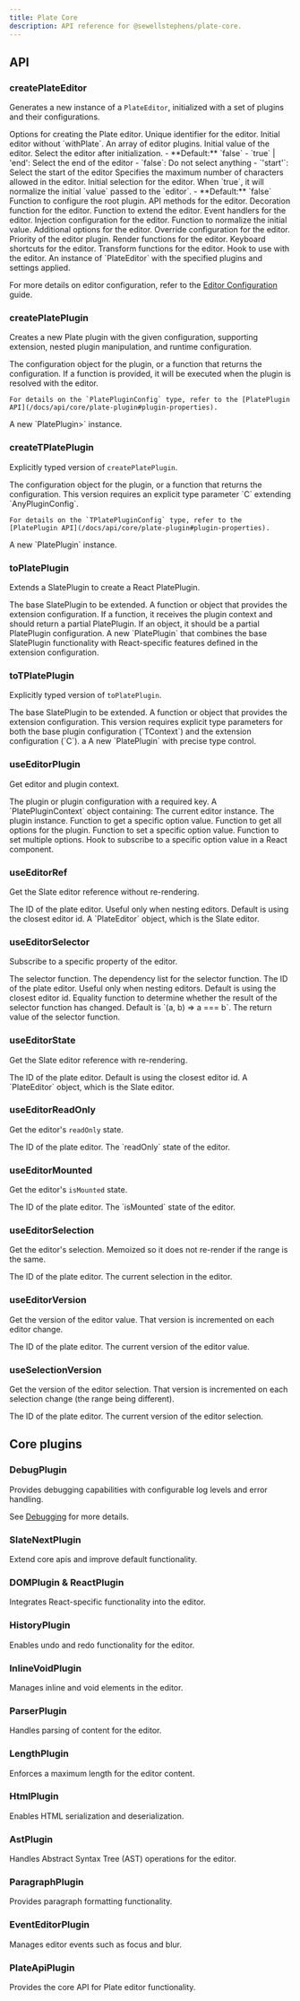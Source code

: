 ```yaml
---
title: Plate Core
description: API reference for @sewellstephens/plate-core.
---
```


## API

### createPlateEditor

Generates a new instance of a `PlateEditor`, initialized with a set of plugins and their configurations.

<APIParameters>
  <APIItem name="options" type="CreatePlateEditorOptions<V, E>">
    Options for creating the Plate editor.
    <APISubList>
      <APISubListItem parent="options" name="id" type="any" optional>
        Unique identifier for the editor.
      </APISubListItem>
      <APISubListItem parent="options" name="editor" type="E" optional>
        Initial editor without `withPlate`.
      </APISubListItem>
      <APISubListItem parent="options" name="plugins" type="P[]" optional>
        An array of editor plugins.
      </APISubListItem>
      <APISubListItem parent="options" name="value" type="V" optional>
        Initial value of the editor.
      </APISubListItem>
      <APISubListItem parent="options" name="autoSelect" type="'end' | 'start' | boolean" optional>
        Select the editor after initialization.
        - **Default:** `false`
        - `true` | 'end': Select the end of the editor
        - `false`: Do not select anything
        - `'start'`: Select the start of the editor
      </APISubListItem>
      <APISubListItem parent="options" name="maxLength" type="number" optional>
        Specifies the maximum number of characters allowed in the editor.
      </APISubListItem>
      <APISubListItem parent="options" name="selection" type="TSelection" optional>
        Initial selection for the editor.
      </APISubListItem>
      <APISubListItem parent="options" name="shouldNormalizeEditor" type="boolean" optional>
        When `true`, it will normalize the initial `value` passed to the `editor`.
        - **Default:** `false`
      </APISubListItem>
      <APISubListItem parent="options" name="rootPlugin" type="(plugin: AnyPlatePlugin) => AnyPlatePlugin" optional>
        Function to configure the root plugin.
      </APISubListItem>
      <APISubListItem parent="options" name="api" type="object" optional>
        API methods for the editor.
      </APISubListItem>
      <APISubListItem parent="options" name="decorate" type="function" optional>
        Decoration function for the editor.
      </APISubListItem>
      <APISubListItem parent="options" name="extendEditor" type="function" optional>
        Function to extend the editor.
      </APISubListItem>
      <APISubListItem parent="options" name="handlers" type="object" optional>
        Event handlers for the editor.
      </APISubListItem>
      <APISubListItem parent="options" name="inject" type="object" optional>
        Injection configuration for the editor.
      </APISubListItem>
      <APISubListItem parent="options" name="normalizeInitialValue" type="function" optional>
        Function to normalize the initial value.
      </APISubListItem>
      <APISubListItem parent="options" name="options" type="object" optional>
        Additional options for the editor.
      </APISubListItem>
      <APISubListItem parent="options" name="override" type="object" optional>
        Override configuration for the editor.
      </APISubListItem>
      <APISubListItem parent="options" name="priority" type="number" optional>
        Priority of the editor plugin.
      </APISubListItem>
      <APISubListItem parent="options" name="render" type="object" optional>
        Render functions for the editor.
      </APISubListItem>
      <APISubListItem parent="options" name="shortcuts" type="object" optional>
        Keyboard shortcuts for the editor.
      </APISubListItem>
      <APISubListItem parent="options" name="transforms" type="object" optional>
        Transform functions for the editor.
      </APISubListItem>
      <APISubListItem parent="options" name="useHooks" type="function" optional>
        Hook to use with the editor.
      </APISubListItem>
    </APISubList>
  </APIItem>
</APIParameters>

<APIReturns>
  An instance of `PlateEditor` with the specified plugins and settings applied.
</APIReturns>

For more details on editor configuration, refer to the [Editor Configuration](/docs/editor) guide.

### createPlatePlugin

Creates a new Plate plugin with the given configuration, supporting extension, nested plugin manipulation, and runtime configuration.

<APIParameters>
  <APIItem name="config" type="PlatePluginConfig<K, O, A, T> | ((editor: PlateEditor) => PlatePluginConfig<K, O, A, T>)">
    The configuration object for the plugin, or a function that returns the configuration. If a function is provided, it will be executed when the plugin is resolved with the editor.

    For details on the `PlatePluginConfig` type, refer to the [PlatePlugin API](/docs/api/core/plate-plugin#plugin-properties).
  </APIItem>
</APIParameters>

<APIReturns>
  A new `PlatePlugin<PluginConfig<K, O, A, T>>` instance.
</APIReturns>

### createTPlatePlugin

Explicitly typed version of `createPlatePlugin`.

<APIParameters>
  <APIItem name="config" type="TPlatePluginConfig<C> | ((editor: PlateEditor) => TPlatePluginConfig<C>)">
    The configuration object for the plugin, or a function that returns the configuration. This version requires an explicit type parameter `C` extending `AnyPluginConfig`.

    For details on the `TPlatePluginConfig` type, refer to the [PlatePlugin API](/docs/api/core/plate-plugin#plugin-properties).
  </APIItem>
</APIParameters>

<APIReturns>
  A new `PlatePlugin<C>` instance.
</APIReturns>

### toPlatePlugin

Extends a SlatePlugin to create a React PlatePlugin.

<APIParameters>
  <APIItem name="basePlugin" type="SlatePlugin<C>">
    The base SlatePlugin to be extended.
  </APIItem>
  <APIItem name="extendConfig" type="PlatePluginConfig<C, EO, EA, ET> | ((ctx: PlatePluginContext<C>) => PlatePluginConfig<C, EO, EA, ET>)" optional>
    A function or object that provides the extension configuration. If a function, it receives the plugin context and should return a partial PlatePlugin. If an object, it should be a partial PlatePlugin configuration.
  </APIItem>
</APIParameters>

<APIReturns>
  A new `PlatePlugin` that combines the base SlatePlugin functionality with React-specific features defined in the extension configuration.
</APIReturns>

### toTPlatePlugin

Explicitly typed version of `toPlatePlugin`.

<APIParameters>
  <APIItem name="basePlugin" type="SlatePlugin<TContext>">
    The base SlatePlugin to be extended.
  </APIItem>
  <APIItem name="extendConfig" type="ExtendPluginConfig<C> | ((ctx: PlatePluginContext<TContext>) => ExtendPluginConfig<C>)" optional>
    A function or object that provides the extension configuration. This version requires explicit type parameters for both the base plugin configuration (`TContext`) and the extension configuration (`C`).
  </APIItem>
</APIParameters>
a
<APIReturns>
  A new `PlatePlugin` with precise type control.
</APIReturns>

### useEditorPlugin

Get editor and plugin context.

<APIParameters>
  <APIItem name="p" type="WithRequiredKey<P>">
    The plugin or plugin configuration with a required key.
  </APIItem>
</APIParameters>

<APIReturns>
  A `PlatePluginContext` object containing:
  <APISubList>
    <APISubListItem parent="PlatePluginContext" name="editor" type="PlateEditor">
      The current editor instance.
    </APISubListItem>
    <APISubListItem parent="PlatePluginContext" name="plugin" type="PlatePlugin">
      The plugin instance.
    </APISubListItem>
    <APISubListItem parent="PlatePluginContext" name="getOption" type="function">
      Function to get a specific option value.
    </APISubListItem>
    <APISubListItem parent="PlatePluginContext" name="getOptions" type="function">
      Function to get all options for the plugin.
    </APISubListItem>
    <APISubListItem parent="PlatePluginContext" name="setOption" type="function">
      Function to set a specific option value.
    </APISubListItem>
    <APISubListItem parent="PlatePluginContext" name="setOptions" type="function">
      Function to set multiple options.
    </APISubListItem>
    <APISubListItem parent="PlatePluginContext" name="useOption" type="function">
      Hook to subscribe to a specific option value in a React component.
    </APISubListItem>
  </APISubList>
</APIReturns>

### useEditorRef

Get the Slate editor reference without re-rendering.

<APIParameters>
  <APIItem name="id" type="string" optional>
    The ID of the plate editor. Useful only when nesting editors. Default is using the closest editor id.
  </APIItem>
</APIParameters>
<APIReturns>
  A `PlateEditor` object, which is the Slate editor.
</APIReturns>

### useEditorSelector

Subscribe to a specific property of the editor.

<APIParameters>
  <APIItem name="selector" type="(editor: PlateEditor<V>, prev?: T) => T">
    The selector function.
  </APIItem>
  <APIItem name="deps" type="DependencyList">
    The dependency list for the selector function.
  </APIItem>
  <APIItem name="options" type="UseEditorSelectorOptions<T>" optional>
    <APISubList>
      <APISubListItem parent="options" name="id" type="string" optional>
        The ID of the plate editor. Useful only when nesting editors. Default is using the closest editor id.
      </APISubListItem>
      <APISubListItem parent="options" name="equalityFn" type="(a: T, b: T) => boolean" optional>
        Equality function to determine whether the result of the selector function has changed. Default is `(a, b) => a === b`.
      </APISubListItem>
    </APISubList>
  </APIItem>
</APIParameters>
<APIReturns>
  The return value of the selector function.
</APIReturns>

### useEditorState

Get the Slate editor reference with re-rendering.

<APIParameters>
  <APIItem name="id" type="string" optional>
    The ID of the plate editor. Default is using the closest editor id.
  </APIItem>
</APIParameters>
<APIReturns>
  A `PlateEditor` object, which is the Slate editor.
</APIReturns>

### useEditorReadOnly

Get the editor's `readOnly` state.

<APIParameters>
  <APIItem name="id" type="string" optional>
    The ID of the plate editor.
  </APIItem>
</APIParameters>
<APIReturns>
  The `readOnly` state of the editor.
</APIReturns>

### useEditorMounted

Get the editor's `isMounted` state.

<APIParameters>
  <APIItem name="id" type="string" optional>
    The ID of the plate editor.
  </APIItem>
</APIParameters>
<APIReturns>
  The `isMounted` state of the editor.
</APIReturns>

### useEditorSelection

Get the editor's selection. Memoized so it does not re-render if the range is the same.

<APIParameters>
  <APIItem name="id" type="string" optional>
    The ID of the plate editor.
  </APIItem>
</APIParameters>
<APIReturns>The current selection in the editor.</APIReturns>

### useEditorVersion

Get the version of the editor value. That version is incremented on each editor change.

<APIParameters>
  <APIItem name="id" type="string" optional>
    The ID of the plate editor.
  </APIItem>
</APIParameters>
<APIReturns>The current version of the editor value.</APIReturns>

### useSelectionVersion

Get the version of the editor selection. That version is incremented on each selection change (the range being different).

<APIParameters>
  <APIItem name="id" type="string" optional>
    The ID of the plate editor.
  </APIItem>
</APIParameters>
<APIReturns>The current version of the editor selection.</APIReturns>

## Core plugins

### DebugPlugin
Provides debugging capabilities with configurable log levels and error handling. 

See [Debugging](/docs/debugging) for more details.

### SlateNextPlugin
Extend core apis and improve default functionality.

### DOMPlugin & ReactPlugin
Integrates React-specific functionality into the editor.

### HistoryPlugin
Enables undo and redo functionality for the editor.

### InlineVoidPlugin
Manages inline and void elements in the editor.

### ParserPlugin
Handles parsing of content for the editor.

### LengthPlugin
Enforces a maximum length for the editor content.

### HtmlPlugin
Enables HTML serialization and deserialization.

### AstPlugin
Handles Abstract Syntax Tree (AST) operations for the editor.

### ParagraphPlugin
Provides paragraph formatting functionality.

### EventEditorPlugin
Manages editor events such as focus and blur.

### PlateApiPlugin
Provides the core API for Plate editor functionality.
